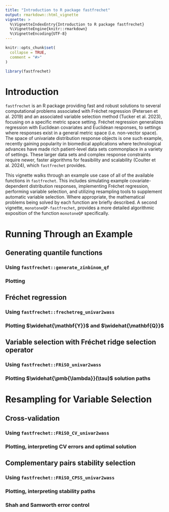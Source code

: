 ```yaml
---
title: "Introduction to R package fastfrechet"
output: rmarkdown::html_vignette
vignette: >
  %\VignetteIndexEntry{Introduction to R package fastfrechet}
  %\VignetteEngine{knitr::rmarkdown}
  %\VignetteEncoding{UTF-8}
---
```


```r
knitr::opts_chunk$set(
  collapse = TRUE,
  comment = "#>"
)
```

```r
library(fastfrechet)
```

# Introduction

`fastfrechet` is an R package providing fast and robust solutions to several
computational problems associated with Fréchet regression (Petersen et al. 2019)
and an associated variable selection method (Tucker et al. 2023), focusing on a
specific metric space setting. Fréchet regression generalizes regression with
Euclidean covariates and Euclidean responses, to settings where responses exist
in a general metric space (i.e. non-vector space). The space of univariate
distribution response objects is one such example, recently gaining popularity
in biomedical applications where technological advances have made rich
patient-level data sets commonplace in a variety of settings. These larger data
sets and complex response constraints require newer, faster algorithms for
feasibility and scalability (Coulter et al. 2024), which `fastfrechet` provides.

This vignette walks through an example use case of all of the available
functions in `fastfrechet`. This includes simulating example covariate-dependent
distribution responses, implementing Fréchet regression, performing variable
selection, and utilizing resampling tools to supplement automatic variable
selection. Where appropriate, the mathematical problems being solved by each
function are briefly described. A second vignette, `monotoneQP-fastfrechet`,
provides a more detailed algorithmic exposition of the function `monotoneQP`
specifically.


# Running Through an Example

## Generating quantile functions

### Using `fastfrechet::generate_zinbinom_qf`

### Plotting


## Fréchet regression

### Using `fastfrechet::frechetreg_univar2wass`

### Plotting $\widehat{\mathbf{Y}}$ and $\widehat{\mathbf{Q}}$


## Variable selection with Fréchet ridge selection operator

### Using `fastfrechet::FRiSO_univar2wass`

### Plotting $\widehat{\pmb{\lambda}}(\tau)$ solution paths



# Resampling for Variable Selection

## Cross-validation

### Using `fastfrechet::FRiSO_CV_univar2wass`

### Plotting, interpreting CV errors and optimal solution

## Complementary pairs stability selection

### Using `fastfrechet::FRiSO_CPSS_univar2wass`

### Plotting, interpreting stability paths

### Shah and Samworth error control